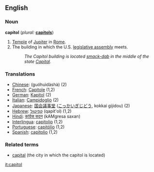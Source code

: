 ==English==

===Noun===
'''capitol'''  (''plural:'' '''[[capitols]]''')
#[[Temple]] of [[Jupiter]] in [[Rome]].
#The building in which the U.S. [[legislative assembly]] meets.
#:''The Capitol building is located [[smack-dab]] in the middle of the state [[Capital]].''

===Translations===
*[[Chinese]]: {{zh-ts|國會大廈|国会大厦}} (guóhuìdàshà) (2)
*[[French]]: [[Capitole]] {{m}} (1,2)
*[[German]]: [[Kapitol]] {{n}} (2)
*[[Italian]]: [[Campidoglio]] {{m}} (2)
*[[Japanese]]: [[国会議事堂]] ([[こっかいぎじどう]], kokkai gijidou) (2)
*[[Hebrew]]: [[קפיטול]] (qapit'ol) (1,2)
*[[Hindi]]: [[कांग्रेस सदन]] (kAMgresa saxan) {{m}}
*[[Interlingua]]: [[capitolio]] (1,2)
*[[Portuguese]]: [[capitólio]] {{m}} (1,2)
*[[Spanish]]: [[capitolio]] {{m}} (1,2)

===Related terms===
*[[capital]] (the city in which the capitol is located)

[[it:capitol]]